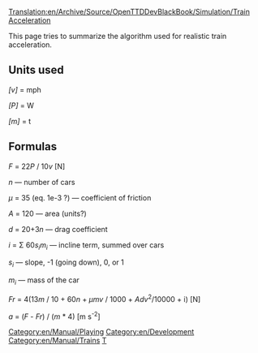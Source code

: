 [[Translation:en/Archive/Source/OpenTTDDevBlackBook/Simulation/Train Acceleration]]
{{en/Development/Navigation}}

This page tries to summarize the algorithm used for realistic train acceleration.

== Units used ==

''[v]'' = mph

''[P]'' = W

''[m]'' = t

== Formulas ==

''F'' = 22''P'' / 10''v'' [N]

''n'' &mdash; number of cars

''&mu;'' = 35 (eq. 1e-3 ?) &mdash; coefficient of friction

''A'' = 120 &mdash; area (units?)

''d'' = 20+3''n'' &mdash; drag coefficient

''i'' = &Sigma; 60''s<sub>i</sub>m<sub>i</sub>'' &mdash; incline term, summed over cars

''s<sub>i</sub>'' &mdash; slope, -1 (going down), 0, or 1

''m<sub>i</sub>'' &mdash; mass of the car

''Fr'' = 4(13''m'' / 10 + 60''n'' + ''&mu;mv'' / 1000 + ''Adv''<sup>2</sup>/10000 + i) [N]

''a'' = (''F'' - ''Fr'') / (''m'' * 4) [m s<sup>-2</sup>]

[[Category:en/Manual/Playing]]
[[Category:en/Development]]
[[Category:en/Manual/Trains]]
[[Category:en/Archive/Source/OpenTTDDevBlackBook|T]]
